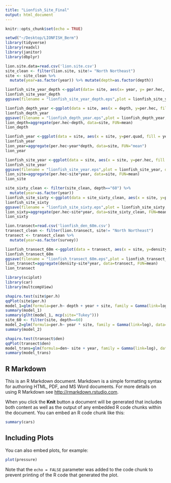 ```yaml
---
title: "Lionfish_Site_Final"
output: html_document
---
```


```r
knitr::opts_chunk$set(echo = TRUE)
```

```r
setwd("~/Desktop/LIONFISH_Berm")
library(tidyverse)
library(readxl)
library(janitor)
library(dbplyr)
```

```r
lion.site.data=read.csv('lion.site.csv')
site_clean <- filter(lion.site, site!= "North Northeast")
site <- site_clean %>%
  mutate(year=as.factor(year)) %>% mutate(depth=as.factor(depth))
```

```r
lionfish_site_year_depth <-ggplot(data= site, aes(x= year, y= per.hec, fill= year)) + geom_bar(stat = "summary", fun.y = "mean", position = "dodge", color = "black") + labs(y = "Lionfish per Ha", x = "Site") + stat_summary(geom = "errorbar", fun.data = mean_se) + scale_alpha_manual(values = c(0.3, 1)) + scale_fill_brewer(palette = "YlGnBu") + facet_grid(depth~site) + theme_bw() + theme(axis.text.x = element_text(angle = 45, size = 12, hjust = 1)) + theme(legend.position = "none") + theme(axis.text = element_text(size = 12), axis.title = element_text(size = 14))
lionfish_site_year_depth
ggsave(filename = "lionfish_site_year_depth.eps",plot = lionfish_site_year_depth, device = "eps",width = 6,height = 4,dpi = 600)
```

```r
lionfish_depth_year <-ggplot(data = site, aes(x = depth, y=per.hec, fill = year)) + geom_bar(stat = "summary", fun.y = "mean", position = "dodge", color = "black") + labs(y = "Lionfish per Ha", x = "Depth (m)") + stat_summary(geom = "errorbar", fun.data = mean_se, position = "dodge") + scale_fill_brewer(palette = "Paired", labels = c("2014", "2019"), name = ("Survey Year")) +theme_classic() + theme(legend.title = element_text(size = 14), legend.text = element_text(size = 12)) + theme(axis.text = element_text(size = 12), axis.title = element_text(size = 14))
lionfish_depth_year
ggsave(filename = "lionfish_depth_year.eps",plot = lionfish_depth_year, device = "eps",width = 6,height = 4,dpi = 600)
lion_depth=aggregate(per.hec~depth, data=site, FUN=mean)
lion_depth
```


```r
lionfish_year <-ggplot(data = site, aes(x = site, y=per.quad, fill = year)) + geom_bar(stat = "summary", fun.y = "mean", position = "dodge", color = "black") + labs(y = "Lionfish per Ha", x = "Survey Year") + stat_summary(geom = "errorbar", fun.data = mean_se, position = "dodge") + scale_fill_brewer(palette = "Paired", labels = c("2014", "2019"), name = ("Survey year")) +theme_classic() + theme(legend.title = element_text(size = 14), legend.text = element_text(size = 12)) + theme(axis.text = element_text(size = 12), axis.title = element_text(size = 14))
lionfish_year
lion_year=aggregate(per.hec~year*depth, data=site, FUN="mean")
lion_year
```

```r
lionfish_site_year <-ggplot(data = site, aes(x = site, y=per.hec, fill = year)) + geom_bar(stat = "summary", fun.y = "mean", position = "dodge", color = "black") + labs(y = "Lionfish per Ha", x = "Site") + stat_summary(geom = "errorbar", fun.data = mean_se, position = "dodge") + scale_fill_brewer(palette = "Paired", labels = c("2014", "2019"), name = ("Survey Year")) +theme_classic() + theme(legend.title = element_text(size = 14), legend.text = element_text(size = 12)) + theme(axis.text = element_text(size = 12), axis.title = element_text(size = 14))
lionfish_site_year
ggsave(filename = "lionfish_site_year.eps",plot = lionfish_site_year, device = "eps",width = 7,height = 4,dpi = 600)
lion_site=aggregate(per.hec~site*year, data=site, FUN=mean)
lion_site
```
```r
site_sixty_clean <- filter(site_clean, depth=="60") %>%
  mutate(year=as.factor(year))
lionfish_site_sixty <-ggplot(data = site_sixty_clean, aes(x = site, y=per.hec, fill = year)) + geom_bar(stat = "summary", fun.y = "mean", position = "dodge", color = "black") + labs(y = "Lionfish per Ha", x = "Site") + stat_summary(geom = "errorbar", fun.data = mean_se, position = "dodge") + scale_fill_brewer(palette = "Paired", labels = c("2014", "2019"), name = ("Survey Year")) +theme_classic() + theme(legend.title = element_text(size = 14), legend.text = element_text(size = 12)) + theme(axis.text = element_text(size = 12), axis.title = element_text(size = 14))
lionfish_site_sixty
ggsave(filename = "lionfish_site_sixty.eps",plot = lionfish_site_sixty, device = "eps",width = 8,height = 4,dpi = 600)
lion_sixty=aggregate(per.hec~site*year, data=site_sixty_clean, FUN=mean)
lion_sixty
```

```r
lion.transect=read.csv('lionfish_den_60m.csv')
transect_clean <- filter(lion.transect, site!= "North Northeast")
transect <- transect_clean %>%
  mutate(year=as.factor(survey))
```

```r
lionfish_transect_60m <-ggplot(data = transect, aes(x = site, y=density, fill= year)) + geom_bar(stat = "summary", fun.y = "mean", position = "dodge", color = "black") +labs(y = "Mean Density (#/60 m^2)", x = "Site") + stat_summary(geom = "errorbar", fun.data = mean_se, position = "dodge") + scale_fill_brewer(palette = "Paired", labels = c("2014", "2019"), name = ("Survey Year")) + theme_classic() + theme(legend.title = element_text(size = 14), legend.text = element_text(size = 12)) + theme(axis.text = element_text(size = 12), axis.title = element_text(size = 14)) 
lionfish_transect_60m
ggsave(filename = "lionfish_transect_60m.eps",plot = lionfish_transect_60m, device = "eps",width = 7,height = 4,dpi = 600)
lion_transect=aggregate(density~site*year, data=transect, FUN=mean)
lion_transect
```

```r
library(sciplot)
library(car)
library(multcompView)
```

```r
shapiro.test(site$per.h)
qqPlot(site$per.h)
model_1=glm(formula=per.h~ depth + year + site, family = Gamma(link=log), data=site)
summary(model_1)
summary(glht(model_1, mcp(site="Tukey")))
site_60 <- filter(site, depth==60)
model_2=glm(formula=per.h~ year * site, family = Gamma(link=log), data=site_60)
summary(model_2)
```


```r
shapiro.test(transect$den)
qqPlot(transect$den)
model_trans=glm(formula=den~ site + year, family = Gamma(link=log), data=transect)
summary(model_trans)
```

## R Markdown

This is an R Markdown document. Markdown is a simple formatting syntax for authoring HTML, PDF, and MS Word documents. For more details on using R Markdown see <http://rmarkdown.rstudio.com>.

When you click the **Knit** button a document will be generated that includes both content as well as the output of any embedded R code chunks within the document. You can embed an R code chunk like this:

```r
summary(cars)
```

## Including Plots

You can also embed plots, for example:

```r
plot(pressure)
```

Note that the `echo = FALSE` parameter was added to the code chunk to prevent printing of the R code that generated the plot.
